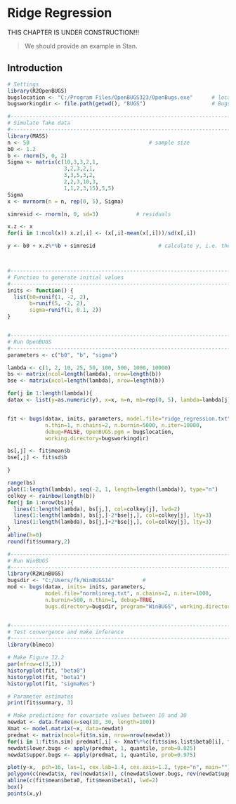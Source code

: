 
# Ridge Regression {#ridge_regression}

THIS CHAPTER IS UNDER CONSTRUCTION!!! 

> We should provide an example in Stan.

## Introduction


```r
# Settings 
library(R2OpenBUGS)
bugslocation <- "C:/Program Files/OpenBUGS323/OpenBugs.exe"      # location of OpenBUGS
bugsworkingdir <- file.path(getwd(), "BUGS")                     # Bugs working directory

#-------------------------------------------------------------------------------
# Simulate fake data 
#-------------------------------------------------------------------------------
library(MASS)
n <- 50                                      # sample size
b0 <- 1.2
b <- rnorm(5, 0, 2)
Sigma <- matrix(c(10,3,3,2,1,
                  3,2,3,2,1,
                  3,3,5,3,2,
                  2,2,3,10,3,
                  1,1,2,3,15),5,5)
Sigma
x <- mvrnorm(n = n, rep(0, 5), Sigma)

simresid <- rnorm(n, 0, sd=3)            # residuals

x.z <- x
for(i in 1:ncol(x)) x.z[,i] <- (x[,i]-mean(x[,i]))/sd(x[,i]) 

y <- b0 + x.z%*%b + simresid                    # calculate y, i.e. the data



#-------------------------------------------------------------------------------
# Function to generate initial values 
#-------------------------------------------------------------------------------
inits <- function() {
  list(b0=runif(1, -2, 2),
       b=runif(5, -2, 2),
       sigma=runif(1, 0.1, 2))
}


#-------------------------------------------------------------------------------
# Run OpenBUGS
#-------------------------------------------------------------------------------
parameters <- c("b0", "b", "sigma")

lambda <- c(1, 2, 10, 25, 50, 100, 500, 1000, 10000)
bs <- matrix(ncol=length(lambda), nrow=length(b))
bse <- matrix(ncol=length(lambda), nrow=length(b))

for(j in 1:length(lambda)){
datax <- list(y=as.numeric(y), x=x, n=n, mb=rep(0, 5), lambda=lambda[j])


fit <- bugs(datax, inits, parameters, model.file="ridge_regression.txt",
            n.thin=1, n.chains=2, n.burnin=5000, n.iter=10000,
            debug=FALSE, OpenBUGS.pgm = bugslocation, 
            working.directory=bugsworkingdir)

bs[,j] <- fit$mean$b
bse[,j] <- fit$sd$b

}

range(bs)
plot(1:length(lambda), seq(-2, 1, length=length(lambda)), type="n")
colkey <- rainbow(length(b))
for(j in 1:nrow(bs)){
  lines(1:length(lambda), bs[j,], col=colkey[j], lwd=2)
  lines(1:length(lambda), bs[j,]-2*bse[j,], col=colkey[j], lty=3)
  lines(1:length(lambda), bs[j,]+2*bse[j,], col=colkey[j], lty=3)
}
abline(h=0)
round(fit$summary,2)

#-------------------------------------------------------------------------------
# Run WinBUGS
#-------------------------------------------------------------------------------
library(R2WinBUGS)
bugsdir <- "C:/Users/fk/WinBUGS14"         # 
mod <- bugs(datax, inits= inits, parameters,
            model.file="normlinreg.txt", n.chains=2, n.iter=1000, 
            n.burnin=500, n.thin=1, debug=TRUE,
            bugs.directory=bugsdir, program="WinBUGS", working.directory=bugsworkingdir)


#-------------------------------------------------------------------------------
# Test convergence and make inference
#-------------------------------------------------------------------------------
library(blmeco)

# Make Figure 12.2
par(mfrow=c(3,1))                            
historyplot(fit, "beta0")
historyplot(fit, "beta1")
historyplot(fit, "sigmaRes")

# Parameter estimates
print(fit$summary, 3)

# Make predictions for covariate values between 10 and 30
newdat <- data.frame(x=seq(10, 30, length=100))
Xmat <- model.matrix(~x, data=newdat)
predmat <- matrix(ncol=fit$n.sim, nrow=nrow(newdat))
for(i in 1:fit$n.sim) predmat[,i] <- Xmat%*%c(fit$sims.list$beta0[i], fit$sims.list$beta1[i])
newdat$lower.bugs <- apply(predmat, 1, quantile, prob=0.025)
newdat$upper.bugs <- apply(predmat, 1, quantile, prob=0.975)

plot(y~x,  pch=16, las=1, cex.lab=1.4, cex.axis=1.2, type="n", main="")
polygon(c(newdat$x, rev(newdat$x)), c(newdat$lower.bugs, rev(newdat$upper.bugs)), col=grey(0.7), border=NA)
abline(c(fit$mean$beta0, fit$mean$beta1), lwd=2)
box()
points(x,y)
```




